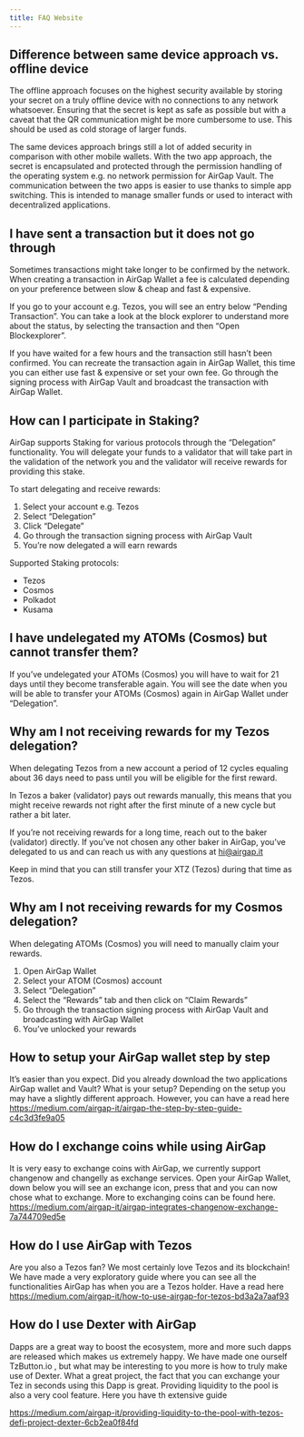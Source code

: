 ```yaml
---
title: FAQ Website
---
```



<TOCInline toc={toc} />

## Difference between same device approach vs. offline device

The offline approach focuses on the highest security available by storing your secret on a truly offline device with no connections to any network whatsoever. Ensuring that the secret is kept as safe as possible but with a caveat that the QR communication might be more cumbersome to use. This should be used as cold storage of larger funds.

The same devices approach brings still a lot of added security in comparison with other mobile wallets. With the two app approach, the secret is encapsulated and protected through the permission handling of the operating system e.g. no network permission for AirGap Vault. The communication between the two apps is easier to use thanks to simple app switching. This is intended to manage smaller funds or used to interact with decentralized applications.

## I have sent a transaction but it does not go through

Sometimes transactions might take longer to be confirmed by the network. When creating a transaction in AirGap Wallet a fee is calculated depending on your preference between slow & cheap and fast & expensive.

If you go to your account e.g. Tezos, you will see an entry below “Pending Transaction”. You can take a look at the block explorer to understand more about the status, by selecting the transaction and then “Open Blockexplorer”.

If you have waited for a few hours and the transaction still hasn’t been confirmed. You can recreate the transaction again in AirGap Wallet, this time you can either use fast & expensive or set your own fee. Go through the signing process with AirGap Vault and broadcast the transaction with AirGap Wallet.

## How can I participate in Staking?

AirGap supports Staking for various protocols through the “Delegation” functionality. You will delegate your funds to a validator that will take part in the validation of the network you and the validator will receive rewards for providing this stake.

To start delegating and receive rewards:

1. Select your account e.g. Tezos
2. Select “Delegation”
3. Click “Delegate”
4. Go through the transaction signing process with AirGap Vault
5. You’re now delegated a will earn rewards

Supported Staking protocols:

- Tezos
- Cosmos
- Polkadot
- Kusama

## I have undelegated my ATOMs (Cosmos) but cannot transfer them?

If you’ve undelegated your ATOMs (Cosmos) you will have to wait for 21 days until they become transferable again. You will see the date when you will be able to transfer your ATOMs (Cosmos) again in AirGap Wallet under “Delegation”.

## Why am I not receiving rewards for my Tezos delegation?

When delegating Tezos from a new account a period of 12 cycles equaling about 36 days need to pass until you will be eligible for the first reward.

In Tezos a baker (validator) pays out rewards manually, this means that you might receive rewards not right after the first minute of a new cycle but rather a bit later.

If you’re not receiving rewards for a long time, reach out to the baker (validator) directly. If you’ve not chosen any other baker in AirGap, you’ve delegated to us and can reach us with any questions at hi@airgap.it

Keep in mind that you can still transfer your XTZ (Tezos) during that time as Tezos.

## Why am I not receiving rewards for my Cosmos delegation?

When delegating ATOMs (Cosmos) you will need to manually claim your rewards.

1. Open AirGap Wallet
2. Select your ATOM (Cosmos) account
3. Select “Delegation”
4. Select the “Rewards” tab and then click on “Claim Rewards”
5. Go through the transaction signing process with AirGap Vault and broadcasting with AirGap Wallet
6. You’ve unlocked your rewards

## How to setup your AirGap wallet step by step

It’s easier than you expect. Did you already download the two applications AirGap wallet and Vault? What is your setup? Depending on the setup you may have a slightly different approach. However, you can have a read here
https://medium.com/airgap-it/airgap-the-step-by-step-guide-c4c3d3fe9a05

## How do I exchange coins while using AirGap

It is very easy to exchange coins with AirGap, we currently support changenow and changelly as exchange services. Open your AirGap Wallet, down below you will see an exchange icon, press that and you can now chose what to exchange. More to exchanging coins can be found here.
https://medium.com/airgap-it/airgap-integrates-changenow-exchange-7a744709ed5e

## How do I use AirGap with Tezos

Are you also a Tezos fan? We most certainly love Tezos and its blockchain! We have made a very exploratory guide where you can see all the functionalities AirGap has when you are a Tezos holder. Have a read here https://medium.com/airgap-it/how-to-use-airgap-for-tezos-bd3a2a7aaf93

## How do I use Dexter with AirGap

Dapps are a great way to boost the ecosystem, more and more such dapps are released which makes us extremely happy. We have made one ourself TzButton.io , but what may be interesting to you more is how to truly make use of Dexter. What a great project, the fact that you can exchange your Tez in seconds using this Dapp is great. Providing liquidity to the pool is also a very cool feature. Here you have th extensive guide

https://medium.com/airgap-it/providing-liquidity-to-the-pool-with-tezos-defi-project-dexter-6cb2ea0f84fd
